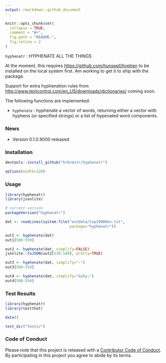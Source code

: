 ```yaml
---
output: rmarkdown::github_document
---
```


<!-- README.md is generated from README.Rmd. Please edit that file -->

```r
knitr::opts_chunk$set(
  collapse = TRUE,
  comment = "#>",
  fig.path = "README-",
  fig.retina = 2
)
```

`hyphenatr` : HYPHENATE ALL THE THINGS

At the moment, this requires <https://github.com/hunspell/hyphen> to  be installed on the local system first. Am working to get it to ship with the package.

Support for extra hyphenation rules from <http://www.textcontrol.com/en_US/downloads/dictionaries/> coming soon.

The following functions are implemented:

- `hyphenate` : hyphenate a vector of words, returning either a vector with hyphens (or specified strings) or a list of hypenated word components.

### News

- Version 0.1.0.9000 released

### Installation

```r
devtools::install_github("hrbrmstr/hyphenatr")
```

```r
options(width=120)
```

### Usage

```r
library(hyphenatr)
library(jsonlite)

# current verison
packageVersion("hyphenatr")

dat <- readLines(system.file("extdata/top10000en.txt",
                             package="hyphenatr"))

out1 <- hyphenate(dat)
out1[500:550]

out2 <- hyphenate(dat, simplify=FALSE)
jsonlite::toJSON(out2[530:540], pretty=TRUE)

out3 <- hyphenate(dat, simplify="-")
out3[500:550]

out4 <- hyphenate(dat, simplify="&shy;")
out4[500:550]
```

### Test Results

```r
library(hyphenatr)
library(testthat)

date()

test_dir("tests/")
```

### Code of Conduct

Please note that this project is released with a [Contributor Code of Conduct](CONDUCT.md). 
By participating in this project you agree to abide by its terms.
